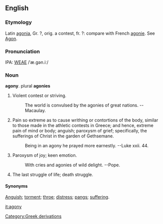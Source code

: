 ==English==
===Etymology===
Latin [[agonia]], Gr. ?, orig. a contest, fr. ?: compare with French [[agonie]].  See [[Agon]].

===Pronunciation===
IPA: [[WEAE]] /ˈæ.gən.iː/

===Noun===
'''agony'''.  plural '''agonies'''

# Violent contest or striving.
#:    The world is convulsed by the agonies of great nations. --Macaulay.
# Pain so extreme as to cause writhing or contortions of the body, similar to those made in the athletic contests in Greece; and hence, extreme pain of mind or body; anguish; paroxysm of grief; specifically, the sufferings of Christ in the garden of Gethsemane.
#:    Being in an agony he prayed more earnestly. --Luke xxii. 44.
# Paroxysm of joy; keen emotion.
#:    With cries and agonies of wild delight. --Pope.
# The last struggle of life; death struggle.

====Synonyms====
[[Anguish]]; [[torment]]; [[throe]]; [[distress]]; [[pangs]]; [[suffering]].

[[it:agony]]
[[Category:Greek derivations]]